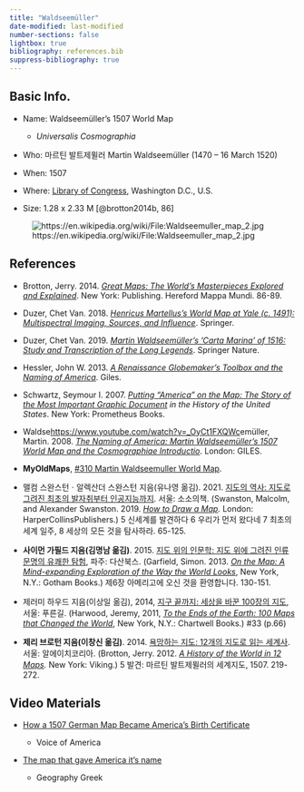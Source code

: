 ```yaml
---
title: "Waldseemüller"
date-modified: last-modified
number-sections: false
lightbox: true
bibliography: references.bib
suppress-bibliography: true
---
```


## Basic Info.

-   Name: Waldseemüller's 1507 World Map

    -   *Universalis Cosmographia*

-   Who: 마르틴 발트제뮐러 Martin Waldseemüller (1470 – 16 March 1520)

-   When: 1507

-   Where: [Library of Congress](https://www.loc.gov/), Washington D.C., U.S.

-   Size: 1.28 x 2.33 M [@brotton2014b, 86]

![https://en.wikipedia.org/wiki/File:Waldseemuller_map_2.jpg](https://upload.wikimedia.org/wikipedia/commons/thumb/c/c0/Waldseemuller_map_2.jpg/2560px-Waldseemuller_map_2.jpg)

## References

-   Brotton, Jerry. 2014. [*Great Maps: The World’s Masterpieces Explored and Explained*](https://www.amazon.com/Great-Maps-Masterpieces-Explained-Smithsonian/dp/1465424636/ref=sr_1_1?crid=MTLGQHLZ5SRU&keywords=Great+Maps%3A+The+World%E2%80%99s+Masterpieces+Explored+and+Explained&qid=1707203784&s=books&sprefix=great+maps+the+world+s+masterpieces+explored+and+explained%2Cstripbooks-intl-ship%2C231&sr=1-1). New York: Publishing. Hereford Mappa Mundi. 86-89.

-   Duzer, Chet Van. 2018. [*Henricus Martellus’s World Map at Yale (c. 1491): Multispectral Imaging, Sources, and Influence*](https://www.google.co.kr/books/edition/Henricus_Martellus_s_World_Map_at_Yale_c/11RnDwAAQBAJ?hl=ko&gbpv=0). Springer.

-   Duzer, Chet Van. 2019. [*Martin Waldseemüller’s ’Carta Marina’ of 1516: Study and Transcription of the Long Legends*](https://www.google.co.kr/books/edition/Martin_Waldseem%C3%BCller_s_Carta_marina_of/yEG1DwAAQBAJ?hl=ko&gbpv=0). Springer Nature.

-   Hessler, John W. 2013. [*A Renaissance Globemaker’s Toolbox and the Naming of America*](https://www.google.co.kr/books/edition/A_Renaissance_Globemaker_s_Toolbox_and_t/NoHDNAEACAAJ?hl=ko). Giles.

-   Schwartz, Seymour I. 2007. [*Putting "America" on the Map: The Story of the Most Important Graphic Document*](https://www.google.co.kr/books/edition/Putting_America_on_the_Map/xXIGngEACAAJ?hl=ko) *in the History of the United States*. New York: Prometheus Books.

-   Waldse<https://www.youtube.com/watch?v=_OyCt1FXQWc>emüller, Martin. 2008. [*The Naming of America: Martin Waldseemüller’s 1507 World Map and the Cosmographiae Introductio*](https://www.google.co.kr/books/edition/The_Naming_of_America/VUcaAQAAIAAJ?hl=ko&gbpv=0&bsq=The%20Naming%20of%20America:%20Martin%20Waldseem%C3%BCller%E2%80%99s%201507). London: GILES.

-   **MyOldMaps**, [#310 Martin Waldseemuller World Map](https://www.myoldmaps.com/renaissance-maps-1490-1800/310-martin-waldseemuller/).

-   맬컴 스완스턴ㆍ알렉산더 스완스턴 지음(유나영 옮김). 2021. [지도의 역사: 지도로 그려진 최초의 발자취부터 인공지능까지](https://www.yes24.com/Product/Goods/104227876). 서울: 소소의책. (Swanston, Malcolm, and Alexander Swanston. 2019. [*How to Draw a Map*](https://www.amazon.com/How-to-Draw-a-Map/dp/0008275793/ref=sr_1_2?crid=215Q9RNBMV48J&dib=eyJ2IjoiMSJ9.DnuLacSDTLpZaYAPmIRSfz7vy-o7UERC3fTszoV0jhEEr8FXT1cDbT--r7xxnZmYB4jZ9jM5FXcvOnYk7dr27Vdwek5pU12DGGcykFuM2X_j6nAY4mw-MTRjhnWhUhlFmwwhI1_wYiFLxTOKjNPgDir8_GI4bKClkI3i1X1VB7zrj-noPbUOtGDMQ6feMKFvkoQ__K7T43W7D6vm6qU_rIVRdw96W-Gf0G09zFuMPk0.Lev427xXvPEXInx4RTCdzXCKrE_a4wiR7-ffvepb5xA&dib_tag=se&keywords=How+to+Draw+a+Map&qid=1705824019&s=books&sprefix=how+to+draw+a+map%2Cstripbooks-intl-ship%2C223&sr=1-2)*.* London: HarperCollinsPublishers.) 5 신세계를 발견하다 6 우리가 먼저 왔다네 7 최초의 세계 일주, 8 세상의 모든 것을 탐사하라. 65-125.

-   **사이먼 가필드 지음(김명남 옮김)**. 2015. [지도 위의 인문학: 지도 위에 그려진 인류 문명의 유쾌한 탐험](https://www.yes24.com/Product/Goods/23544580), 파주: 다산북스. (Garfield, Simon. 2013. [*On the Map: A Mind-expanding Exploration of the Way the World Looks*](https://www.amazon.com/Map-Mind-Expanding-Exploration-Notable-Adults/dp/1592407803/ref=sr_1_1?crid=3BJW1GMAX4YZ5&dib=eyJ2IjoiMSJ9.lQGK5iKst9YJ8yMba6Ck0TRUHjQNFMzmbWXLYoV6jo4Jk4J7_nKqqf7F2C6id3nHQltlEDYPQ39oLfK4oLqViqP1LTrmA66wA6jVbBRQOuQGWWx0Oxc72aDNdtS3WoQYNFIXZ-uyCrWncYV83Q2QjQ.FdwJlG7VbG8FpX75S9mLb0ynmr8fBli71VRD27DKD9U&dib_tag=se&keywords=On+the+Map%3A+A+Mind-expanding&qid=1705823976&s=books&sprefix=on+the+map+a+mind-expanding%2Cstripbooks-intl-ship%2C227&sr=1-1), New York, N.Y.: Gotham Books.) 제6장 아메리고에 오신 것을 환영합니다. 130-151.

-   제러미 하우드 지음(이상일 옮김), 2014, [지구 끝까지: 세상을 바꾼 100장의 지도](https://www.yes24.com/Product/Goods/11772692), 서울: 푸른길. (Harwood, Jeremy, 2011, [*To the Ends of the Earth: 100 Maps that Changed the World*](https://www.amazon.com/Ends-Earth-Maps-Changed-World/dp/0785828982), New York, N.Y.: Chartwell Books.) #33 (p.66)

-   **제리 브로턴 지음(이창신 옮김)**. 2014. [욕망하는 지도: 12개의 지도로 읽는 세계사](https://www.yes24.com/Product/goods/12192777). 서울: 알에이치코리아. (Brotton, Jerry. 2012. [*A History of the World in 12 Maps*](https://www.amazon.com/History-World-12-Maps/dp/0143126024/ref=sr_1_1?crid=9UJLJ246IYSS&dib=eyJ2IjoiMSJ9.FY-MmIMOaa_OhpIKA0R7CHSpbeqP3wOtOFs1sSfDjxeQ8INh1JiJ-KQljiGWcA25hxz874-gObNXP3X5ux2xio52rPEJBPyZ7ZvLFDY0DDy8yLVU9scI67gu_NYK-0eK0EXvGAmeM6n4j8Vlbb5scmVYm88eBN25OVoCVQ_OnJwXaIQhrTFJBx88eP5I5jEQC0fdviI7qwn7JuLEicvdF9YVmfvRWbYyWu7okUNlW0A._mvJs7KogkSTGtuBdXenODFkqSV87AzIcwZwWisz9to&dib_tag=se&keywords=A+History+of+the+World+in+12+Maps&qid=1705823939&s=books&sprefix=a+history+of+the+world+in+12+maps%2Cstripbooks-intl-ship%2C217&sr=1-1)*.* New York: Viking.) 5 발견: 마르틴 발트제뮐러의 세계지도, 1507. 219-272.

## Video Materials

-   [How a 1507 German Map Became America’s Birth Certificate](https://www.youtube.com/watch?v=_OyCt1FXQWc)

    -   Voice of America

-   [The map that gave America it's name](https://www.youtube.com/watch?v=bMRhs_e4DXo)

    -   Geography Greek
